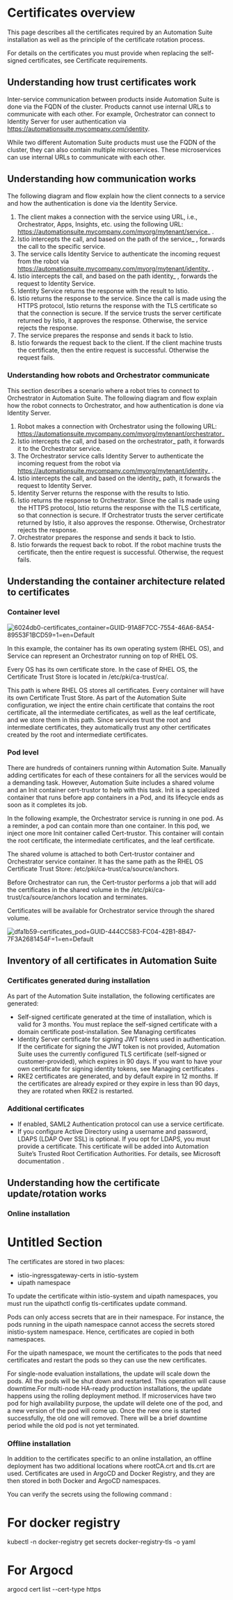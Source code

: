 ﻿# Certificates overview

This page describes all the certificates required by an Automation Suite installation as well as the principle of the certificate rotation process.

For details on the certificates you must provide when replacing the self-signed certificates, see Certificate requirements.

## Understanding how trust certificates work

Inter-service communication between products inside Automation Suite is done via the FQDN of the cluster. Products cannot use internal URLs to communicate with each other. For example, Orchestrator can connect to Identity Server for user authentication via https://automationsuite.mycompany.com/identity.

While two different Automation Suite products must use the FQDN of the cluster, they can also contain multiple microservices. These microservices can use internal URLs to communicate with each other.


## Understanding how communication works

The following diagram and flow explain how the client connects to a service and how the authentication is done via the Identity Service.

1. The client makes a connection with the service using URL, i.e., Orchestrator, Apps, Insights, etc. using the following URL: https://automationsuite.mycompany.com/myorg/mytenant/service_ .
2. Istio intercepts the call, and based on the path of the service_ , forwards the call to the specific service.
3. The service calls Identity Service to authenticate the incoming request from the robot via https://automationsuite.mycompany.com/myorg/mytenant/identity_ .
4. Istio intercepts the call, and based on the path identity_ , forwards the request to Identity Service.
5. Identity Service returns the response with the result to Istio.
6. Istio returns the response to the service. Since the call is made using the HTTPS protocol, Istio returns the response with the TLS certificate so that the connection is secure. If the service trusts the server certificate returned by Istio, it approves the response. Otherwise, the service rejects the response.
7. The service prepares the response and sends it back to Istio.
8. Istio forwards the request back to the client. If the client machine trusts the certificate, then the entire request is successful. Otherwise the request fails.


### Understanding how robots and Orchestrator communicate

This section describes a scenario where a robot tries to connect to Orchestrator in Automation Suite. The following diagram and flow explain how the robot connects to Orchestrator, and how authentication is done via Identity Server.

1. Robot makes a connection with Orchestrator using the following URL: https://automationsuite.mycompany.com/myorg/mytenant/orchestrator_
2. Istio intercepts the call, and based on the orchestrator_ path, it forwards it to the Orchestrator service.
3. The Orchestrator service calls Identity Server to authenticate the incoming request from the robot via https://automationsuite.mycompany.com/myorg/mytenant/identity_ .
4. Istio intercepts the call, and based on the identity_ path, it forwards the request to Identity Server.
5. Identity Server returns the response with the results to Istio.
6. Istio returns the response to Orchestrator. Since the call is made using the HTTPS protocol, Istio returns the response with the TLS certificate, so that connection is secure. If Orchestrator trusts the server certificate returned by Istio, it also approves the response. Otherwise, Orchestrator rejects the response.
7. Orchestrator prepares the response and sends it back to Istio.
8. Istio forwards the request back to robot. If the robot machine trusts the certificate, then the entire request is successful. Otherwise, the request fails.


## Understanding the container architecture related to certificates




### Container level

![6024db0-certificates_container=GUID-91A8F7CC-7554-46A6-8A54-89553F1BCD59=1=en=Default](/images/6024db0-certificates_container=GUID-91A8F7CC-7554-46A6-8A54-89553F1BCD59=1=en=Default.png)

In this example, the container has its own operating system (RHEL OS), and Service can represent an Orchestrator running on top of RHEL OS.

Every OS has its own certificate store. In the case of RHEL OS, the Certificate Trust Store is located in /etc/pki/ca-trust/ca/.

This path is where RHEL OS stores all certificates. Every container will have its own Certificate Trust Store. As part of the Automation Suite configuration, we inject the entire chain certificate that contains the root certificate, all the intermediate certificates, as well as the leaf certificate, and we store them in this path. Since services trust the root and intermediate certificates, they automatically trust any other certificates created by the root and intermediate certificates.


### Pod level

There are hundreds of containers running within Automation Suite. Manually adding certificates for each of these containers for all the services would be a demanding task. However, Automation Suite includes a shared volume and an Init container cert-trustor to help with this task. Init is a specialized container that runs before app containers in a Pod, and its lifecycle ends as soon as it completes its job.

In the following example, the Orchestrator service is running in one pod. As a reminder, a pod can contain more than one container. In this pod, we inject one more Init container called Cert-trustor. This container will contain the root certificate, the intermediate certificates, and the leaf certificate.

The shared volume is attached to both Cert-trustor container and Orchestrator service container. It has the same path as the RHEL OS Certificate Trust Store: /etc/pki/ca-trust/ca/source/anchors.

Before Orchestrator can run, the Cert-trustor performs a job that will add the certificates in the shared volume in the /etc/pki/ca-trust/ca/source/anchors location and terminates.

Certificates will be available for Orchestrator service through the shared volume.

![dfa1b59-certificates_pod=GUID-444CC583-FC04-42B1-8B47-7F3A2681454F=1=en=Default](/images/dfa1b59-certificates_pod=GUID-444CC583-FC04-42B1-8B47-7F3A2681454F=1=en=Default.png)


## Inventory of all certificates in Automation Suite




### Certificates generated during installation

As part of the Automation Suite installation, the following certificates are generated:

* Self-signed certificate generated at the time of installation, which is valid for 3 months. You must replace the self-signed certificate with a domain certificate post-installation. See Managing certificates
* Identity Server certificate for signing JWT tokens used in authentication. If the certificate for signing the JWT token is not provided, Automation Suite uses the currently configured TLS certificate (self-signed or customer-provided), which expires in 90 days. If you want to have your own certificate for signing identity tokens, see Managing certificates .
* RKE2 certificates are generated, and by default expire in 12 months. If the certificates are already expired or they expire in less than 90 days, they are rotated when RKE2 is restarted.


### Additional certificates

* If enabled, SAML2 Authentication protocol can use a service certificate.
* If you configure Active Directory using a username and password, LDAPS (LDAP Over SSL) is optional. If you opt for LDAPS, you must provide a certificate. This certificate will be added into Automation Suite’s Trusted Root Certification Authorities. For details, see Microsoft documentation .


## Understanding how the certificate update/rotation works




### Online installation

# Untitled Section

The certificates are stored in two places:

* istio-ingressgateway-certs in istio-system
* uipath namespace

To update the certificate within istio-system and uipath namespaces, you must run the uipathctl config tls-certificates update command.

Pods can only access secrets that are in their namespace. For instance, the pods running in the uipath namespace cannot access the secrets stored inistio-system namespace. Hence, certificates are copied in both namespaces.

For the uipath namespace, we mount the certificates to the pods that need certificates and restart the pods so they can use the new certificates.

For single-node evaluation installations, the update will scale down the pods. All the pods will be shut down and restarted. This operation will cause downtime.For multi-node HA-ready production installations, the update happens using the rolling deployment method. If microservices have two pod for high availability purpose, the update will delete one of the pod, and a new version of the pod will come up. Once the new one is started successfully, the old one will removed. There will be a brief downtime period while the old pod is not yet terminated.


### Offline installation

In addition to the certificates specific to an online installation, an offline deployment has two additional locations where rootCA.crt and tls.crt are used. Certificates are used in ArgoCD and Docker Registry, and they are then stored in both Docker and ArgoCD namespaces.

You can verify the secrets using the following command :

# For docker registry
kubectl -n docker-registry get secrets docker-registry-tls -o yaml
# For Argocd
argocd cert list --cert-type https

